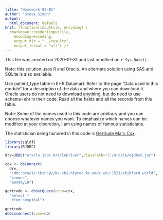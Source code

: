 ```yaml
---
title: "Homework-02-01"
author: "Steve Simon"
output:
  html_document: default
knit: (function(inputFile, encoding) {
  rmarkdown::render(inputFile, 
    encoding=encoding,
    output_dir = "../results", 
    output_format = "all") })  
---
```




This file was created on 2020-01-31 and last modified on `r Sys.Date()`.

Note: this solution uses R and Oracle. An alternate solution using SAS and SQLite is also available.

Use patient_type table in EHR Datamart. Refer to the page "Data used in this module" for a description of the data and where you can download it. Oracle users do not need to download anything, but do need to use schema=ehr in their code. Read all the fields and all the records from this table.

Note: Some of the names used in this code are arbitrary and you can choose whatever names you want. To emphasize which names can be modified at your discretion, I am using names of famous statisticians.

The statistician being honored in this code is [Gertrude Mary Cox](https://en.wikipedia.org/wiki/Gertrude_Mary_Cox).


```r
library(sqldf)
library(RJDBC)

drv=JDBC("oracle.jdbc.OracleDriver",classPath="C:/oracle/ojdbc6.jar")

cox <- dbConnect(
  drv, 
  "jdbc:oracle:thin:@//kc-chi-hfprod.kc.umkc.edu:1521/chihfprd.world", 
  "simons",
  "Sunday19")

gertrude <- dbGetQuery(conn=cox,
  "select * 
   from hospital")
   
gertrude
dbDisconnect(conn=db)

```